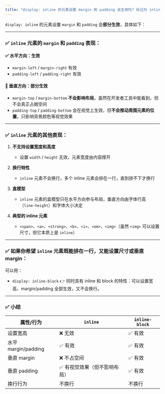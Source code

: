 ```yaml
---
title: "display: inline 的元素设置 margin 和 padding 会生效吗? 标记为 inline 的元素还有哪些表现？"
---
```


`display: inline` 的元素设置 `margin` 和 `padding` 会**部分生效**，具体如下：

---

### ✅ `inline` 元素的 `margin` 和 `padding` 表现：

#### ✅ **水平方向：生效**

* `margin-left` / `margin-right` 有效
* `padding-left` / `padding-right` 有效

#### 🚫 **垂直方向：部分生效**

* `margin-top` / `margin-bottom` **不会影响布局**，虽然在开发者工具中能看到，但不会真正占据空间
* `padding-top` / `padding-bottom` 会在视觉上生效，但**不会推动周围元素的位置**，只影响背景颜色等视觉效果

---

### ✅ `inline` 元素的其他表现：

1. **不支持设置宽度和高度**

   * 设置 `width` / `height` 无效，元素宽度由内容撑开

2. **换行特性**

   * `inline` 元素不会换行，多个 inline 元素会排在一行，直到排不下才换行

3. **盒模型**

   * `inline` 元素的盒模型只在水平方向参与布局，垂直方向由字体行高（`line-height`）和字体大小决定

4. **典型的 inline 元素**

   * `<span>`、`<a>`、`<strong>`、`<b>`、`<i>`、`<em>`、`<img>`（虽然 `<img>` 可以设置尺寸，但它本质上是 `inline`）

---

### ✅ 如果你希望 `inline` 元素既能排在一行，又能设置尺寸或垂直 margin：

可以用：

* `display: inline-block`
  👉 同时具有 inline 和 block 的特性：可以设置宽高、margin/padding 全部生效，又不会换行。

---

### ✅ 小结

| 属性/行为             | `inline`        | `inline-block` |
| ----------------- | --------------- | -------------- |
| 设置宽高              | ❌ 无效            | ✅ 有效           |
| 水平 margin/padding | ✅ 有效            | ✅ 有效           |
| 垂直 margin         | ❌ 不占空间          | ✅ 有效           |
| 垂直 padding        | ✅ 有视觉效果（但不影响布局） | ✅ 有效           |
| 换行行为              | 不换行             | 不换行            |

